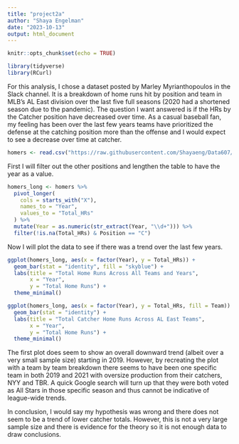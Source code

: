 ```yaml
---
title: "project2a"
author: "Shaya Engelman"
date: "2023-10-13"
output: html_document
---
```


```r
knitr::opts_chunk$set(echo = TRUE)
```

```r
library(tidyverse)
library(RCurl)
```

For this analysis, I chose a dataset posted by Marley Myrianthopoulos in the Slack channel. It is a breakdown of home runs hit by position and team in MLB's AL East division over the last five full seasons (2020 had a shortened season due to the pandemic). The question I want answered is if the HRs by the Catcher position have decreased over time. As a casual baseball fan, my feeling has been over the last few years teams have prioritized the defense at the catching position more than the offense and I would expect to see a decrease over time at catcher.

```r
homers <- read.csv("https://raw.githubusercontent.com/Shayaeng/Data607/main/Project2/baseball_hr.csv")
```
 
 First I will filter out the other positions and lengthen the table to have the year as a value.
```r
homers_long <- homers %>%
  pivot_longer(
    cols = starts_with("X"),
    names_to = "Year",
    values_to = "Total_HRs"
  ) %>%
  mutate(Year = as.numeric(str_extract(Year, "\\d+"))) %>%
  filter(!is.na(Total_HRs) & Position == "C")
```

Now I will plot the data to see if there was a trend over the last few years.

```r
ggplot(homers_long, aes(x = factor(Year), y = Total_HRs)) +
  geom_bar(stat = "identity", fill = "skyblue") +
  labs(title = "Total Home Runs Across All Teams and Years",
       x = "Year",
       y = "Total Home Runs") +
  theme_minimal()

ggplot(homers_long, aes(x = factor(Year), y = Total_HRs, fill = Team)) +
  geom_bar(stat = "identity") +
  labs(title = "Total Catcher Home Runs Across AL East Teams",
       x = "Year",
       y = "Total Home Runs") +
  theme_minimal()
```

The first plot does seem to show an overall downward trend (albeit over a very small sample size) starting in 2019. However, by recreating the plot with a team by team breakdown there seems to have been one specific team in both 2019 and 2021 with oversize production from their catchers, NYY and TBR. A quick Google search will turn up that they were both voted as All Stars in those specific season and thus cannot be indicative of league-wide trends.

In conclusion, I would say my hypothesis was wrong and there does not seem to be a trend of lower catcher totals. However, this is not a very large sample size and there is evidence for the theory so it is not enough data to draw conclusions. 
